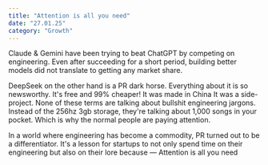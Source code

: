 ```yaml
---
title: "Attention is all you need"
date: "27.01.25"
category: "Growth"
---
```


Claude & Gemini have been trying to beat ChatGPT by competing on engineering. Even after succeeding for a short period, building better models did not translate to getting any market share.

DeepSeek on the other hand is a PR dark horse. Everything about it is so newsworthy. It's free and 99% cheaper! It was made in China It was a side- project. None of these terms are talking about bullshit engineering jargons. Instead of the 256hz 3gb storage, they're talking about 1,000 songs in your pocket. Which is why the normal people are paying attention.

In a world where engineering has become a commodity, PR turned out to be a differentiator. It's a lesson for startups to not only spend time on their engineering but also on their lore because — Attention is all you need
